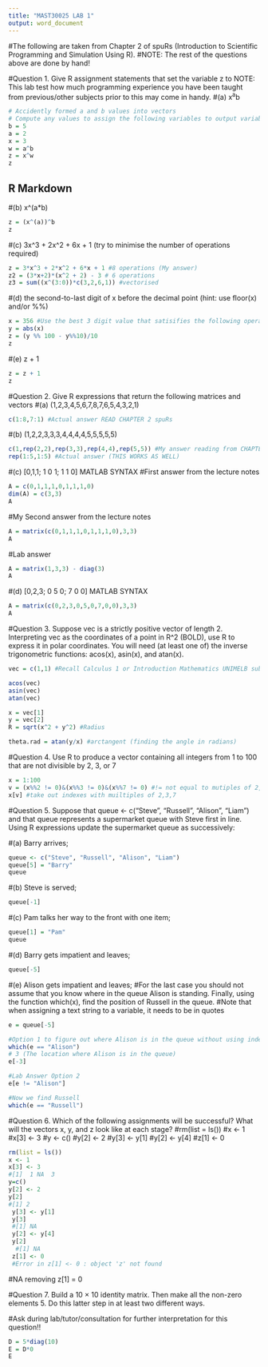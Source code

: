 ```yaml
---
title: "MAST30025 LAB 1"
output: word_document
---
```


#The following are taken from Chapter 2 of spuRs (Introduction to Scientific Programming and Simulation Using R). 
#NOTE: The rest of the questions above are done by hand!

#Question 1. Give R assignment statements that set the variable z to
NOTE: This lab test how much programming experience you have been taught from previous/other subjects prior to this may come in handy. 
#(a) x^a^b
```r
# Accidently formed a and b values into vectors 
# Compute any values to assign the following variables to output variable z Q1a to Q1e 
b = 5
a = 2
x = 3
w = a^b
z = x^w
z
```

## R Markdown



#(b) x^(a*b)
```r
z = (x^(a))^b 
z
```


#(c) 3x^3 + 2x^2 + 6x + 1 (try to minimise the number of operations required)
```r
z = 3*x^3 + 2*x^2 + 6*x + 1 #8 operations (My answer)
z2 = (3*x+2)*(x^2 + 2) - 3 # 6 operations 
z3 = sum((x^(3:0))*c(3,2,6,1)) #vectorised
```


#(d) the second-to-last digit of x before the decimal point (hint: use floor(x) and/or %%)
```r
x = 356 #Use the best 3 digit value that satisifies the following operations and a positive z value. 
y = abs(x)
z = (y %% 100 - y%%10)/10
z
```


#(e) z + 1

```r
z = z + 1
z
```


#Question 2. Give R expressions that return the following matrices and vectors
#(a) (1,2,3,4,5,6,7,8,7,6,5,4,3,2,1)
```r
c(1:8,7:1) #Actual answer READ CHAPTER 2 spuRs
```

#(b) (1,2,2,3,3,3,4,4,4,4,5,5,5,5,5)
```r
c(1,rep(2,2),rep(3,3),rep(4,4),rep(5,5)) #My answer reading from CHAPTER 2 spuRs
rep(1:5,1:5) #Actual answer (THIS WORKS AS WELL)
```

#(c) [0,1,1; 1 0 1; 1 1 0] MATLAB SYNTAX 
#First answer from the lecture notes
```r
A = c(0,1,1,1,0,1,1,1,0)
dim(A) = c(3,3)
A

```

#My Second answer from the lecture notes
```r
A = matrix(c(0,1,1,1,0,1,1,1,0),3,3)
A
```

#Lab answer
```r
A = matrix(1,3,3) - diag(3)
A
```


#(d) [0,2,3; 0 5 0; 7 0 0] MATLAB SYNTAX 
```r
A = matrix(c(0,2,3,0,5,0,7,0,0),3,3)
A
```







#Question 3. Suppose vec is a strictly positive vector of length 2. Interpreting vec as the coordinates of a point in R^2 (BOLD), use R to express it in polar coordinates. You will need (at least one of) the inverse trigonometric functions: acos(x), asin(x), and atan(x).
```r
vec = c(1,1) #Recall Calculus 1 or Introduction Mathematics UNIMELB subject (It has to be strictly positive x>0 & y>0)

acos(vec)
asin(vec)
atan(vec)

x = vec[1]
y = vec[2]
R = sqrt(x^2 + y^2) #Radius

theta.rad = atan(y/x) #arctangent (finding the angle in radians)
```

#Question 4. Use R to produce a vector containing all integers from 1 to 100 that are not divisible by 2, 3, or 7

```r
x = 1:100
v = (x%%2 != 0)&(x%%3 != 0)&(x%%7 != 0) #!= not equal to mutiples of 2,3,7  
x[v] #take out indexes with muiltiples of 2,3,7


```
#Question 5. Suppose that queue <- c("Steve", "Russell", "Alison", "Liam") and that queue represents a supermarket queue with Steve first in line. Using R expressions update the supermarket queue as successively:


#(a) Barry arrives;
```r
queue <- c("Steve", "Russell", "Alison", "Liam")
queue[5] = "Barry"
queue

```


#(b) Steve is served;
```r
queue[-1]

```



#(c) Pam talks her way to the front with one item;
```r
queue[1] = "Pam"
queue
```

#(d) Barry gets impatient and leaves;
```r
queue[-5]
```

#(e) Alison gets impatient and leaves;
#For the last case you should not assume that you know where in the queue Alison is standing. Finally, using the function which(x), find the position of Russell in the queue.
#Note that when assigning a text string to a variable, it needs to be in quotes
```r
e = queue[-5]

#Option 1 to figure out where Alison is in the queue without using indexes or knowing her location
which(e == "Alison")
# 3 (The location where Alison is in the queue)
e[-3]

#Lab Answer Option 2 
e[e != "Alison"]

#Now we find Russell
which(e == "Russell")


```



#Question 6. Which of the following assignments will be successful? What will the vectors x, y, and z look like at each stage?
#rm(list = ls())
#x <- 1
#x[3] <- 3
#y <- c()
#y[2] <- 2
#y[3] <- y[1]
#y[2] <- y[4]
#z[1] <- 0
```r
rm(list = ls())
x <- 1
x[3] <- 3 
#[1]  1 NA  3
y=c()
y[2] <- 2
y[2]    
#[1] 2
 y[3] <- y[1]
 y[3]
 #[1] NA
 y[2] <- y[4]
 y[2]
  #[1] NA
 z[1] <- 0
 #Error in z[1] <- 0 : object 'z' not found

```

#NA removing z[1] = 0 




#Question 7. Build a 10 × 10 identity matrix. Then make all the non-zero elements 5. Do this latter step in at least two different ways.

#Ask during lab/tutor/consultation for further interpretation for this question!!
```r

D = 5*diag(10)
E = D*0
E


```









